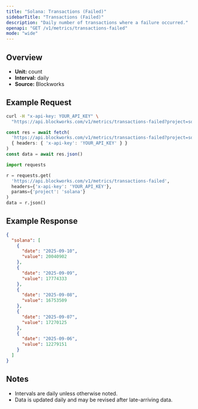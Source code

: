 ```yaml
---
title: "Solana: Transactions (Failed)"
sidebarTitle: "Transactions (Failed)"
description: "Daily number of transactions where a failure occurred."
openapi: "GET /v1/metrics/transactions-failed"
mode: "wide"
---
```


## Overview

- **Unit:** count
- **Interval:** daily
- **Source:** Blockworks

## Example Request

<CodeGroup>

```bash cURL
curl -H "x-api-key: YOUR_API_KEY" \
  "https://api.blockworks.com/v1/metrics/transactions-failed?project=solana"
```

```typescript TypeScript
const res = await fetch(
  'https://api.blockworks.com/v1/metrics/transactions-failed?project=solana',
  { headers: { 'x-api-key': 'YOUR_API_KEY' } }
)
const data = await res.json()
```

```python Python
import requests

r = requests.get(
  'https://api.blockworks.com/v1/metrics/transactions-failed',
  headers={'x-api-key': 'YOUR_API_KEY'},
  params={'project': 'solana'}
)
data = r.json()
```

</CodeGroup>

## Example Response

```json
{
  "solana": [
    {
      "date": "2025-09-10",
      "value": 20040902
    },
    {
      "date": "2025-09-09",
      "value": 17774333
    },
    {
      "date": "2025-09-08",
      "value": 16753509
    },
    {
      "date": "2025-09-07",
      "value": 17270125
    },
    {
      "date": "2025-09-06",
      "value": 12279151
    }
  ]
}
```

## Notes
- Intervals are daily unless otherwise noted.
- Data is updated daily and may be revised after late-arriving data.